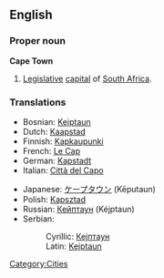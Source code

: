 ==English==

===Proper noun===
'''Cape Town'''

# [[Legislative]] [[capital]] of [[South Africa]].

===Translations===
{{top}}
*Bosnian: [[Kejptaun#Bosnian|Kejptaun]] {{m}}
*Dutch: [[Kaapstad]] {{n}}
*Finnish: [[Kapkaupunki]]
*French: [[Le Cap]] {{m}}
*German: [[Kapstadt]]
*Italian: [[Città del Capo]] {{f}}
{{mid}}
*Japanese: [[ケープタウン]] (Kēputaun)
*Polish: [[Kapsztad]] {{m}}
*Russian: [[Кейптаун]] (Kéjptaun) {{m}}
*Serbian:
*:Cyrillic: [[Кејптаун#Serbian|Кејптаун]] {{m}}
*:Latin: [[Kejptaun#Serbian|Kejptaun]] {{m}}
{{bottom}}

[[Category:Cities]]